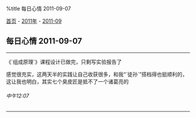 %title 每日心情 2011-09-07

[[../../../index|首页]] - [[../index|2011年]] - [[index|2011-09]]
==每日心情 2011-09-07==
----
《`组成原理`》课程设计已做完，只剩写实验报告了

感觉很充实，这两天半的实践让自己收获很多，和我“`徒孙`”搭档得也挺顺利的，这让我也明白，其实七个臭皮匠是抵不了一个诸葛亮的
======中午12:07======
----
